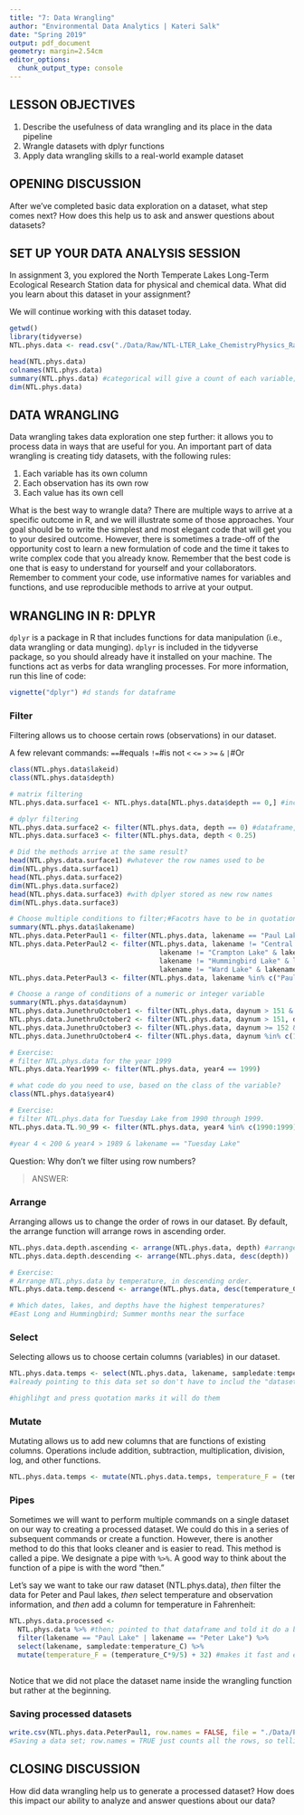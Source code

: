 ```yaml
---
title: "7: Data Wrangling"
author: "Environmental Data Analytics | Kateri Salk"
date: "Spring 2019"
output: pdf_document
geometry: margin=2.54cm
editor_options: 
  chunk_output_type: console
---
```


## LESSON OBJECTIVES
1. Describe the usefulness of data wrangling and its place in the data pipeline
2. Wrangle datasets with dplyr functions
3. Apply data wrangling skills to a real-world example dataset

## OPENING DISCUSSION

After we've completed basic data exploration on a dataset, what step comes next? How does this help us to ask and answer questions about datasets?

## SET UP YOUR DATA ANALYSIS SESSION

In assignment 3, you explored the North Temperate Lakes Long-Term Ecological Research Station data for physical and chemical data. What did you learn about this dataset in your assignment?

We will continue working with this dataset today. 

```r
getwd()
library(tidyverse)
NTL.phys.data <- read.csv("./Data/Raw/NTL-LTER_Lake_ChemistryPhysics_Raw.csv")

head(NTL.phys.data)
colnames(NTL.phys.data)
summary(NTL.phys.data) #categorical will give a count of each variable; Numer will give un min, max, central tendency measurements. 
dim(NTL.phys.data)

```

## DATA WRANGLING

Data wrangling takes data exploration one step further: it allows you to process data in ways that are useful for you. An important part of data wrangling is creating tidy datasets, with the following rules: 

1. Each variable has its own column
2. Each observation has its own row
3. Each value has its own cell

What is the best way to wrangle data? There are multiple ways to arrive at a specific outcome in R, and we will illustrate some of those approaches. Your goal should be to write the simplest and most elegant code that will get you to your desired outcome. However, there is sometimes a trade-off of the opportunity cost to learn a new formulation of code and the time it takes to write complex code that you already know. Remember that the best code is one that is easy to understand for yourself and your collaborators. Remember to comment your code, use informative names for variables and functions, and use reproducible methods to arrive at your output.

## WRANGLING IN R: DPLYR

`dplyr` is a package in R that includes functions for data manipulation (i.e., data wrangling or data munging). `dplyr` is included in the tidyverse package, so you should already have it installed on your machine. The functions act as verbs for data wrangling processes. For more information, run this line of code:

```r
vignette("dplyr") #d stands for dataframe
```


### Filter

Filtering allows us to choose certain rows (observations) in our dataset.

A few relevant commands: 
`==`#equals
`!=`#is not
`<`
`<=`
`>`
`>=`
`&`
`|`#Or 

```r
class(NTL.phys.data$lakeid)
class(NTL.phys.data$depth)

# matrix filtering
NTL.phys.data.surface1 <- NTL.phys.data[NTL.phys.data$depth == 0,] #include the comma because?

# dplyr filtering
NTL.phys.data.surface2 <- filter(NTL.phys.data, depth == 0) #dataframe, conditional statement 
NTL.phys.data.surface3 <- filter(NTL.phys.data, depth < 0.25)

# Did the methods arrive at the same result?
head(NTL.phys.data.surface1) #whatever the row names used to be 
dim(NTL.phys.data.surface1)
head(NTL.phys.data.surface2)
dim(NTL.phys.data.surface2)
head(NTL.phys.data.surface3) #with dplyer stored as new row names 
dim(NTL.phys.data.surface3)

# Choose multiple conditions to filter;#Facotrs have to be in quotation marks 
summary(NTL.phys.data$lakename)
NTL.phys.data.PeterPaul1 <- filter(NTL.phys.data, lakename == "Paul Lake" | lakename == "Peter Lake")
NTL.phys.data.PeterPaul2 <- filter(NTL.phys.data, lakename != "Central Long Lake" & 
                                     lakename != "Crampton Lake" & lakename != "East Long Lake" &
                                     lakename != "Hummingbird Lake" & lakename != "Tuesday Lake" &
                                     lakename != "Ward Lake" & lakename != "West Long Lake") #Filter out: tell is to NOT choose those other Lakes; Added retruns in list of lakes to make it easier to read. Will sotre as if it's one line. Use & to exclude things 
NTL.phys.data.PeterPaul3 <- filter(NTL.phys.data, lakename %in% c("Paul Lake", "Peter Lake")) #%in% means include : can provide with a LIST of lakes 

# Choose a range of conditions of a numeric or integer variable
summary(NTL.phys.data$daynum)
NTL.phys.data.JunethruOctober1 <- filter(NTL.phys.data, daynum > 151 & daynum < 305) #day number June 1 and Octobe [31?]
NTL.phys.data.JunethruOctober2 <- filter(NTL.phys.data, daynum > 151, daynum < 305) #same thing: the comma will operate as an & in dpleyr
NTL.phys.data.JunethruOctober3 <- filter(NTL.phys.data, daynum >= 152 & daynum <= 304)
NTL.phys.data.JunethruOctober4 <- filter(NTL.phys.data, daynum %in% c(152:304)) #telling it the range of numbers to inclcude 

# Exercise: 
# filter NTL.phys.data for the year 1999
NTL.phys.data.Year1999 <- filter(NTL.phys.data, year4 == 1999) 

# what code do you need to use, based on the class of the variable?
class(NTL.phys.data$year4)

# Exercise: 
# filter NTL.phys.data for Tuesday Lake from 1990 through 1999.
NTL.phys.data.TL.90_99 <- filter(NTL.phys.data, year4 %in% c(1990:1999) & lakename == "Tuesday Lake")

#year 4 < 200 & year4 > 1989 & lakename == "Tuesday Lake"

```
Question: Why don't we filter using row numbers?

> ANSWER: 

### Arrange

Arranging allows us to change the order of rows in our dataset. By default, the arrange function will arrange rows in ascending order.

```r
NTL.phys.data.depth.ascending <- arrange(NTL.phys.data, depth) #arrange our dataset by depth; Coulf arrange a certain way to send a csv file to someone else 
NTL.phys.data.depth.descending <- arrange(NTL.phys.data, desc(depth))

# Exercise: 
# Arrange NTL.phys.data by temperature, in descending order. 
NTL.phys.data.temp.descend <- arrange(NTL.phys.data, desc(temperature_C))

# Which dates, lakes, and depths have the highest temperatures?
#East Long and Hummingbird; Summer months near the surface 

```
### Select

Selecting allows us to choose certain columns (variables) in our dataset.

```r
NTL.phys.data.temps <- select(NTL.phys.data, lakename, sampledate:temperature_C) #hoosing lakename and sample date through temp; between and including smaple dat and temperature; select isn't as felxible as filter for conditional statments. Will want to use commas and colons. 
#already pointing to this data set so don't have to includ the "dataset$variable"

#highlihgt and press quotation marks it will do them

```
### Mutate

Mutating allows us to add new columns that are functions of existing columns. Operations include addition, subtraction, multiplication, division, log, and other functions.

```r

NTL.phys.data.temps <- mutate(NTL.phys.data.temps, temperature_F = (temperature_C*9/5) + 32) #will alwasy put the column at the very end. You can write a new line of code to put the column somewhere else. 

```
### Pipes

Sometimes we will want to perform multiple commands on a single dataset on our way to creating a processed dataset. We could do this in a series of subsequent commands or create a function. However, there is another method to do this that looks cleaner and is easier to read. This method is called a pipe. We designate a pipe with `%>%`. A good way to think about the function of a pipe is with the word "then." 

Let's say we want to take our raw dataset (NTL.phys.data), *then* filter the data for Peter and Paul lakes, *then* select temperature and observation information, and *then* add a column for temperature in Fahrenheit: 

```r
NTL.phys.data.processed <- 
  NTL.phys.data %>% #then; pointed to that dataframe and told it do a bunch of stuff in the data frame. Put as the first line in the pipe then tell it what to do. 
  filter(lakename == "Paul Lake" | lakename == "Peter Lake") %>%
  select(lakename, sampledate:temperature_C) %>%
  mutate(temperature_F = (temperature_C*9/5) + 32) #makes it fast and elminates the need to have all the intermediate dataframes with strange names that you might not use in the end. 
  
```

Notice that we did not place the dataset name inside the wrangling function but rather at the beginning.

### Saving processed datasets

```r
write.csv(NTL.phys.data.PeterPaul1, row.names = FALSE, file = "./Data/Processed/NTL-LTER_Lake_ChemistryPhysics_PeterPaul_Processed.csv")
#Saving a data set; row.names = TRUE just counts all the rows, so telling it not to include that. First column will be the first column in the data frame. Then tell it what to call the file and specify a relative file path. One dot goes doen a folder. Two dots goes up a fold. Want it to go down one in to the data folder then want it to go in to the processed data foleder. Does not warn you when you are re-writing a file. Usually comment out a file so that you don't change it every time you run. 
```

## CLOSING DISCUSSION
How did data wrangling help us to generate a processed dataset? How does this impact our ability to analyze and answer questions about our data?

